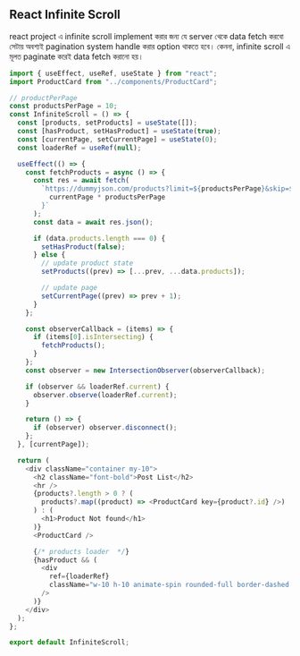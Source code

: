 ## React Infinite Scroll

react project এ infinite scroll implement করার জন্য যে server থেকে data fetch করবো সেটায় অবশ্যই pagination system handle করার option থাকতে হবে। কেননা, infinite scroll এ মূলত paginate করেই data fetch করানো হয়।

```js copy showLineNumbers {}
import { useEffect, useRef, useState } from "react";
import ProductCard from "../components/ProductCard";

// productPerPage
const productsPerPage = 10;
const InfiniteScroll = () => {
  const [products, setProducts] = useState([]);
  const [hasProduct, setHasProduct] = useState(true);
  const [currentPage, setCurrentPage] = useState(0);
  const loaderRef = useRef(null);

  useEffect(() => {
    const fetchProducts = async () => {
      const res = await fetch(
        `https://dummyjson.com/products?limit=${productsPerPage}&skip=${
          currentPage * productsPerPage
        }`
      );
      const data = await res.json();

      if (data.products.length === 0) {
        setHasProduct(false);
      } else {
        // update product state
        setProducts((prev) => [...prev, ...data.products]);

        // update page
        setCurrentPage((prev) => prev + 1);
      }
    };

    const observerCallback = (items) => {
      if (items[0].isIntersecting) {
        fetchProducts();
      }
    };
    const observer = new IntersectionObserver(observerCallback);

    if (observer && loaderRef.current) {
      observer.observe(loaderRef.current);
    }

    return () => {
      if (observer) observer.disconnect();
    };
  }, [currentPage]);

  return (
    <div className="container my-10">
      <h2 className="font-bold">Post List</h2>
      <hr />
      {products?.length > 0 ? (
        products?.map((product) => <ProductCard key={product?.id} />)
      ) : (
        <h1>Product Not found</h1>
      )}
      <ProductCard />

      {/* products loader  */}
      {hasProduct && (
        <div
          ref={loaderRef}
          className="w-10 h-10 animate-spin rounded-full border-dashed border-8 border-[#3b9df8] mx-auto"
        />
      )}
    </div>
  );
};

export default InfiniteScroll;
```

